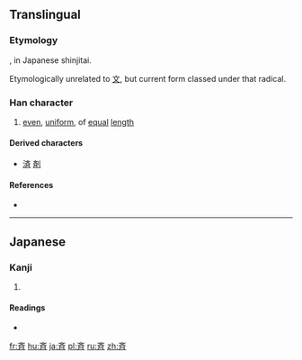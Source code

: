 {{also|齊|齐}}

==Translingual==
{{Han simplified forms|齊|斉|齐}}

===Etymology===
{{Han simp|齊}}, in Japanese shinjitai.

Etymologically unrelated to [[文]], but current form classed under that radical.

===Han character===
{{Han char|rn=67|rad=文|as=04|sn=8|four=|canj=YKSL}}

# [[even]], [[uniform]], of [[equal]] [[length]]

====Derived characters====
* [[済]] [[剤]]

====References====
* {{Han ref|kx=0477.011|dkj=13454|dj=0834.050|hdz=32170.040|uh=6589|ud=25993}}

----

==Japanese==

===Kanji===
{{ja-kanji|grade=c|rs=文04}}

# {{defn|lang=ja|sort=文04}}

====Readings====
* {{ja-readings|goon=[[ざい]] (zai), [[し]] (shi)|kanon=[[せい]] (sei), [[し]] (shi)|kanyoon=[[さい]] (sai)|kun=[[そろう]] (sorou), [[ひとしい]] (hitoshii), [[ひとしく]] (hitoshiku)|nanori=[[まさ]] (masa)}}

[[Category:CJKV radicals| ]]

[[fr:斉]]
[[hu:斉]]
[[ja:斉]]
[[pl:斉]]
[[ru:斉]]
[[zh:斉]]